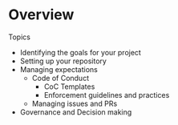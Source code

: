 # Overview {.unnumbered}

Topics

* Identifying the goals for your project 
* Setting up your repository
* Managing expectations
  * Code of Conduct
    * CoC Templates
    * Enforcement guidelines and practices
  * Managing issues and PRs
* Governance and Decision making



